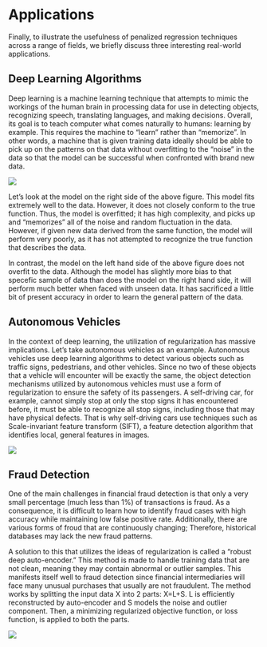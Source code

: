 # Applications

Finally, to illustrate the usefulness of penalized regression techniques across a range of fields, we briefly discuss three interesting real-world applications.

## Deep Learning Algorithms

Deep learning is a machine learning technique that attempts to mimic the workings of the human brain in processing data for use in detecting objects, recognizing speech, translating languages, and making decisions. Overall, its goal is to teach computer what comes naturally to humans: learning by example. This requires the machine to "learn" rather than "memorize". In other words, a machine that is given training data ideally should be able to pick up on the patterns on that data without overfitting to the "noise" in the data so that the model can be successful when confronted with brand new data.


![](MachineLearning.png)

Let's look at the model on the right side of the above figure. This model fits extremely well to the data. However, it does not closely conform to the true function. Thus, the model is overfitted; it has high complexity, and picks up and "memorizes" all of the noise and random fluctuation in the data. However, if given new data derived from the same function, the model will perform very poorly, as it has not attempted to recognize the true function that describes the data. 

In contrast, the model on the left hand side of the above figure does not overfit to the data. Although the model has slightly more bias to that specefic sample of data than does the model on the right hand side, it will perform much better when faced with unseen data. It has sacrificed a little bit of present accuracy in order to learn the general pattern of the data.

## Autonomous Vehicles

In the context of deep learning, the utilization of regularization has massive implications. Let's take autonomous vehicles as an example. Autonomous vehicles use deep learning algorithms to detect various objects such as traffic signs, pedestrians, and other vehicles. Since no two of these objects that a vehicle will encounter will be exactly the same, the object detection mechanisms utilized by autonomous vehicles must use a form of regularization to ensure the safety of its passengers. A self-driving car, for example, cannot simply stop at only the stop signs it has encountered before, it must be able to recognize all stop signs, including those that may have physical defects. That is why self-driving cars use techniques such as Scale-invariant feature transform (SIFT), a feature detection algorithm that identifies local, general features in images.



![](detection.png)



## Fraud Detection

One of the main challenges in financial fraud detection is that only a very small percentage (much less than 1%) of transactions is fraud. As a consequence, it is difficult to learn how to identify fraud cases with high accuracy while maintaining low false positive rate. Additionally, there are various forms of froud that are continuously changing; Therefore, historical databases may lack the new fraud patterns. 

A solution to this that utilizes the ideas of regularization is called a "robust deep auto-encoder." This method is made to handle training data that are not clean, meaning they may contain abnormal or outlier samples. This manifests itself well to fraud detection since financial intermediaries will face many unusual purchases that usually are not fraudulent. The method works by splitting the input data X into 2 parts: X=L+S. L is efficiently reconstructed by auto-encoder and S models the noise and outlier component. Then, a minimizing regularized objective function, or loss function, is applied to both the parts.

![](fraud.png)
